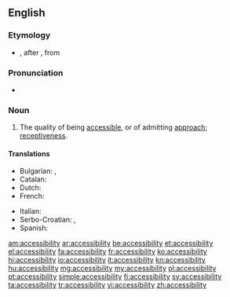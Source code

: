==English==
{{wikipedia}}

===Etymology===
* {{suffix|accessible|ity}}, after {{etyl|LL.}} {{term|accessibilitas|lang=la}}, from {{etyl|la}} {{term|accessibilis|lang=la}}
 
===Pronunciation===
* {{a|US}} {{IPA|/æk.ˌsɛs.ə.ˈbɪl.ət.i/}}

===Noun===
{{en-noun|-}}

# The quality of being [[accessible]], or of admitting [[approach]]; [[receptiveness]].

====Translations====
{{trans-top|the quality of being accessible, or of admitting approach}}
* Bulgarian: {{t+|bg|достъпност}}, {{t-|bg|достижимост}}
* Catalan: {{t-|ca|accessibilitat|f}}
* Dutch: {{t|nl|toegankelijkheid|f}}
* French: {{t+|fr|accessibilité|f}}
{{trans-mid}}
* Italian: {{t+|it|accessibilità|f}}
* Serbo-Croatian: {{t-|sh|dostupnost}}, {{t-|sh|pristupačnost}}
* Spanish: {{t+|es|accesibilidad|f}}
{{trans-bottom}}

[[am:accessibility]]
[[ar:accessibility]]
[[be:accessibility]]
[[et:accessibility]]
[[el:accessibility]]
[[fa:accessibility]]
[[fr:accessibility]]
[[ko:accessibility]]
[[hi:accessibility]]
[[io:accessibility]]
[[it:accessibility]]
[[kn:accessibility]]
[[hu:accessibility]]
[[mg:accessibility]]
[[my:accessibility]]
[[pl:accessibility]]
[[pt:accessibility]]
[[simple:accessibility]]
[[fi:accessibility]]
[[sv:accessibility]]
[[ta:accessibility]]
[[tr:accessibility]]
[[vi:accessibility]]
[[zh:accessibility]]